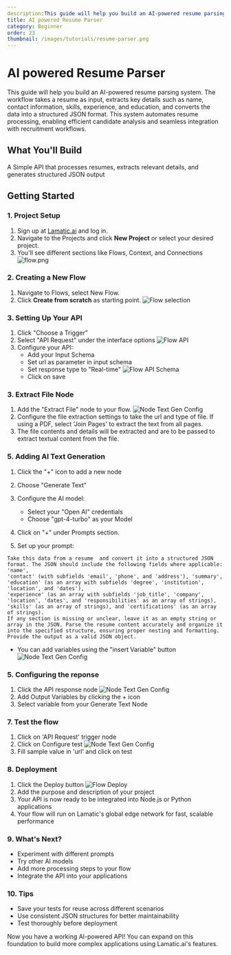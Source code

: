 ```yaml
---
description:This guide will help you build an AI-powered resume parsing system. The workflow takes a resume as input, processes the document to extract key details such as name, experience, skills, and education, and converts the information into a structured JSON format. This automation enables efficient candidate profiling, making it easier to analyze and integrate resume data into hiring workflows.title: AI powered Article Summarizer
title: AI powered Resume Parser
category: Beginner
order: 23
thumbnail: /images/tutorials/resume-parser.png
---
```


# AI powered Resume Parser

This guide will help you build an AI-powered resume parsing system. The workflow takes a resume as input, extracts key details such as name, contact information, skills, experience, and education, and converts the data into a structured JSON format. This system automates resume processing, enabling efficient candidate analysis and seamless integration with recruitment workflows.

## What You'll Build

A Simple API that processes resumes, extracts relevant details, and generates structured JSON output

## Getting Started

### 1. Project Setup

1. Sign up at [Lamatic.ai](https://lamatic.ai/) and log in.
1. Navigate to the Projects and click **New Project** or select your desired project.
1. You'll see different sections like Flows, Context, and Connections
   ![flow.png](./img/ai-review-responder/flow.png)

### 2. Creating a New Flow

1. Navigate to Flows, select New Flow.
2. Click **Create from scratch** as starting point.
   ![Flow selection](./img/ai-review-responder/flow-start.png)

### 3. Setting Up Your API

1. Click "Choose a Trigger"
2. Select "API Request" under the interface options
   ![Flow API](./img/ai-review-responder/flow-step2.png)
3. Configure your API:
   - Add your Input Schema
   - Set url as parameter in input schema
   - Set response type to "Real-time"
     ![Flow API Schema](./img/ai-resume-parser/resume-json-str.png)
   - Click on save

### 3. Extract File Node
1. Add the "Extract File" node to your flow.
  ![Node Text Gen Config](./img/ai-resume-parser/extract-from-file.png)
2. Configure the file extraction settings to take the url and type of file. If using a PDF, select 'Join Pages' to extract the text from all pages.
3. The file contents and details will be extracted and are to be passed to extract textual content from the file.

### 5. Adding AI Text Generation

1. Click the "+" icon to add a new node
2. Choose "Generate Text"
 
3. Configure the AI model:
   - Select your "Open AI" credentials
   - Choose "gpt-4-turbo" as your Model
4. Click on "+" under Prompts section.
5. Set up your prompt:
```
Take this data from a resume  and convert it into a structured JSON format. The JSON should include the following fields where applicable: 'name',
'contact' (with subfields 'email', 'phone', and 'address'), 'summary', 'education' (as an array with subfields 'degree', 'institution', 'location', and 'dates'), 
'experience' (as an array with subfields 'job_title', 'company', 'location', 'dates', and 'responsibilities' as an array of strings), 'skills' (as an array of strings), and 'certifications' (as an array of strings). 
If any section is missing or unclear, leave it as an empty string or array in the JSON. Parse the resume content accurately and organize it into the specified structure, ensuring proper nesting and formatting. Provide the output as a valid JSON object.
```

- You can add variables using the "insert Variable" button
  ![Node Text Gen Config](./img/ai-resume-parser/text-llm.png)
### 5. Configuring the reponse

1. Click the API response node
   ![Node Text Gen Config](./img/ai-resume-parser/api-response-node.png)
2. Add Output Variables by clicking the + icon
3. Select variable from your Generate Text Node

### 7. Test the flow

1. Click on 'API Request' trigger node
2. Click on Configure test
   ![Node Text Gen Config](./img/ai-resume-parser/testing.png)
3. Fill sample value in 'url' and click on test

### 8. Deployment

1. Click the Deploy button
   ![Flow Deploy](./img/ai-review-responder/deploy.png)
2. Add the purpose and description of your project
3. Your API is now ready to be integrated into Node.js or Python applications
4. Your flow will run on Lamatic's global edge network for fast, scalable performance

### 9. What's Next?

- Experiment with different prompts
- Try other AI models
- Add more processing steps to your flow
- Integrate the API into your applications

### 10. Tips

- Save your tests for reuse across different scenarios
- Use consistent JSON structures for better maintainability
- Test thoroughly before deployment

Now you have a working AI-powered API! You can expand on this foundation to build more complex applications using Lamatic.ai's features.
